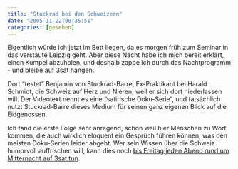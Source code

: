 ```yaml
---
title: "Stuckrad bei den Schweizern"
date: "2005-11-22T00:35:51"
categories: [gesehen]
---
```


Eigentlich würde ich jetzt im Bett liegen, da es morgen früh zum Seminar in das verstaute Leipzig geht. Aber diese Nacht habe ich mich bereit erklärt, einen Kumpel abzuholen, und deshalb zappe ich durch das Nachtprogramm - und bleibe auf 3sat hängen.

Dort "testet" Benjamin von Stuckrad-Barre, Ex-Praktikant bei Harald Schmidt, die Schweiz auf Herz und Nieren, weil er sich dort niederlassen will. Der Videotext nennt es eine "satirische Doku-Serie", und tatsächlich nutzt Stuckrad-Barre dieses Medium für seinen ganz eigenen Blick auf die Eidgenossen.

Ich fand die erste Folge sehr anregend, schon weil hier Menschen zu Wort kommen, die auch wirklich eloquent ein Gesprüch führen können, was den meisten Doku-Serien leider abgeht. Wer sein Wissen über die Schweiz humorvoll auffrischen will, kann dies noch [bis Freitag jeden Abend rund um Mitternacht auf 3sat tun](http://www.3sat.de/sfdrs/81642/).
